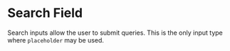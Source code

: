 
<Meta title="MUI Components/Forms/SearchField" anchor />

# Search Field

Search inputs allow the user to submit queries. This is the only input type where `placeholder` may be used.

<Canvas>
  <Story of={Stories.Default} />
</Canvas>
